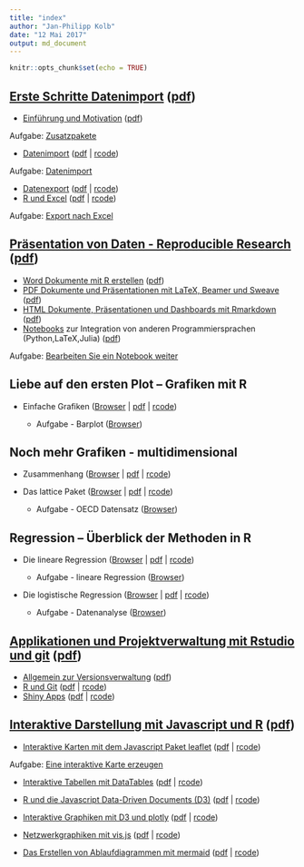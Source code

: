 ```yaml
---
title: "index"
author: "Jan-Philipp Kolb"
date: "12 Mai 2017"
output: md_document
---
```


```r
knitr::opts_chunk$set(echo = TRUE)
```


## [Erste Schritte Datenimport](https://github.com/Japhilko/RInterfaces/blob/master/slides/RInterfaces_all2g_1.md) ([pdf](slides/RInterfaces_all2g_1.pdf))

- [Einführung und Motivation](https://github.com/Japhilko/RInterfaces/blob/master/slides/Intro.md) ([pdf](slides/Intro.pdf))

Aufgabe: [Zusatzpakete](tutorial/Aufgabe_Zusatzpakete.md)

- [Datenimport](slides/Datenimport.md) ([pdf](slides/Datenimport.pdf) | [rcode](slides/Datenimport.R))

Aufgabe: [Datenimport](tutorial/Aufgabe_Datenimport.md)

- [Datenexport](slides/Datenexport.md) ([pdf](slides/Datenexport.pdf) | [rcode](slides/Datenexport.R)) 
- [R und Excel](slides/Rexcel.md) ([pdf](slides/Rexcel.pdf) | [rcode](slides/Rexcel.R))

Aufgabe: [Export nach Excel](tutorial/Aufgabe_Export2Excel.md)

## [Präsentation von Daten - Reproducible Research](https://github.com/Japhilko/RInterfaces/blob/master/slides/RInterfaces_all2g_2.md) ([pdf](slides/RInterfaces_all2g_2.pdf))

- [Word Dokumente mit R erstellen](slides/R2word.md) ([pdf](slides/R2word.pdf))
-	[PDF Dokumente und Präsentationen mit LaTeX, Beamer und Sweave](slides/R2pdf.md) ([pdf](slides/R2pdf.pdf))
-	[HTML Dokumente, Präsentationen und Dashboards mit Rmarkdown](slides/Rmarkdown.md) ([pdf](slides/Rmarkdown.pdf))
- [Notebooks](slides/Notebooks.md) zur Integration von anderen Programmiersprachen (Python,LaTeX,Julia) ([pdf](slides/Notebooks.pdf))

Aufgabe: [Bearbeiten Sie ein Notebook weiter](tutorial/Aufgabe_Notebook.md)


## Liebe auf den ersten Plot – Grafiken mit R	

- Einfache Grafiken
([Browser](https://github.com/Japhilko/IntroR/blob/master/2017/slides/EinfacheGrafiken.md) | [pdf](slides/EinfacheGrafiken.pdf) | [rcode](rcode/EinfacheGrafiken.R))

    - Aufgabe - Barplot ([Browser](https://github.com/Japhilko/IntroR/blob/master/2017/tutorial/Aufgabe_Barplot.md))
    


## Noch mehr Grafiken - multidimensional

- Zusammenhang ([Browser](https://github.com/Japhilko/IntroR/blob/master/2017/slides/Multidimensional.md) | [pdf](slides/Multidimensional.pdf) | [rcode](rcode/Multidimensional.R))

- Das lattice Paket ([Browser](https://github.com/Japhilko/IntroR/blob/master/2017/slides/LatticePaket.md) | [pdf](slides/LatticePaket.pdf) | [rcode](rcode/LatticePaket.R))

    - Aufgabe - OECD Datensatz ([Browser](https://github.com/Japhilko/IntroR/blob/master/2017/slides/Aufgabe_OECDdata.md))
    


## Regression – Überblick der Methoden in R

- Die lineare Regression ([Browser](https://github.com/Japhilko/IntroR/blob/master/2017/slides/LineareRegression.md) | [pdf](slides/LineareRegression.pdf) | [rcode](rcode/LineareRegression.R))

    - Aufgabe - lineare Regression ([Browser](https://github.com/Japhilko/IntroR/blob/master/2017/tutorial/Aufgabe_LineareRegression.md))

- Die logistische Regression ([Browser](https://github.com/Japhilko/IntroR/blob/master/2017/slides/logistischeRegression.md) | [pdf](slides/logistischeRegression.pdf) | [rcode](rcode/logistischeRegression.R))

    - Aufgabe - Datenanalyse ([Browser](https://github.com/Japhilko/IntroR/blob/master/2017/tutorial/Aufgabe_Datenanalyse.md))



## [Applikationen und Projektverwaltung mit Rstudio und git](https://github.com/Japhilko/RInterfaces/blob/master/slides/RInterfaces_all2g_5.md) ([pdf](slides/RInterfaces_all2g_5.pdf))

- [Allgemein zur Versionsverwaltung](slides/Versionsverwaltung.md) ([pdf](slides/Versionsverwaltung.pdf))
- [R und Git](slides/Rgit.md) ([pdf](slides/Rgit.pdf) | [rcode](rcode/Rgit.R))
- [Shiny Apps](slides/shiny.md) ([pdf](slides/shiny.pdf) | [rcode](rcode/shiny.R))


## [Interaktive Darstellung mit Javascript und R](https://github.com/Japhilko/RInterfaces/blob/master/slides/RInterfaces_all2g_3.md) ([pdf](slides/RInterfaces_all2g_3.pdf))

-	[Interaktive Karten mit dem Javascript Paket leaflet](https://github.com/Japhilko/RInterfaces/blob/master/slides/leaflet.md) ([pdf](slides/leaflet.pdf) | [rcode](rcode/leaflet.R))

Aufgabe: [Eine interaktive Karte erzeugen](tutorial/Aufgabe_leaflet.md)

-	[Interaktive Tabellen mit DataTables](https://github.com/Japhilko/RInterfaces/blob/master/slides/DataTables.md) ([pdf](slides/DataTables.pdf) | [rcode](rcode/DataTables.R))
-	[R und die Javascript Data-Driven Documents (D3)](https://github.com/Japhilko/RInterfaces/blob/master/slides/D3.md) ([pdf](slides/D3.pdf) | [rcode](rcode/D3.R))
-	[Interaktive Graphiken mit D3 und plotly](https://github.com/Japhilko/RInterfaces/blob/master/slides/plotly.md) ([pdf](slides/plotly.pdf) | [rcode](rcode/plotly.R))

-	[Netzwerkgraphiken mit vis.js](https://github.com/Japhilko/RInterfaces/blob/master/slides/visNetwork.md) ([pdf](slides/visNetwork.pdf) | [rcode](rcode/visNetwork.R))
-	[Das Erstellen von Ablaufdiagrammen mit mermaid](https://github.com/Japhilko/RInterfaces/blob/master/slides/mermaid.md) ([pdf](slides/mermaid.pdf) | [rcode](rcode/mermaid.R))


